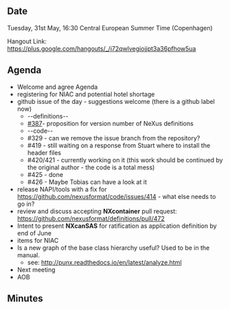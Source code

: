 ==Date==

Tuesday, 31st May, 16:30 Central European Summer Time (Copenhagen)

Hangout Link: https://plus.google.com/hangouts/_/j72qwlvegiojjpt3a36pfhow5ua

==Agenda==

* Welcome and agree Agenda
* registering for NIAC and potential hotel shortage
* github issue of the day - suggestions welcome (there is a github label now)
** --definitions--
** [https://github.com/nexusformat/definitions/issues/387#issuecomment-219328772 #387]- proposition for version number of NeXus definitions
** --code--
** #329 - can we remove the issue branch from the repository?
** #419 - still waiting on a response from Stuart where to install the header files
** #420/421 - currently working on it (this work should be continued by the original author - the code is a total mess)
** #425 - done
** #426 - Maybe Tobias can have a look at it
* release NAPI/tools with a fix for https://github.com/nexusformat/code/issues/414 - what else needs to go in?
* review and discuss accepting '''NXcontainer''' pull request: https://github.com/nexusformat/definitions/pull/472
* Intent to present '''NXcanSAS''' for ratification as application definition by end of June
* items for NIAC
* Is a new graph of the base class hierarchy useful?  Used to be in the manual.
** see:  http://punx.readthedocs.io/en/latest/analyze.html
* Next meeting
* AOB

==Minutes==